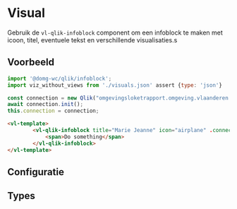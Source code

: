 
# Visual

<CustomDocMetaData id="qlik-qlik-infoblock" />

Gebruik de <code>vl-qlik-infoblock</code> component om een infoblock te maken met icoon, titel, eventuele tekst en
verschillende visualisaties.s


## Voorbeeld

```js
import '@domg-wc/qlik/infoblock';
import viz_without_views from './visuals.json' assert {type: 'json'}

const connection = new Qlik("omgevingsloketrapport.omgeving.vlaanderen.be", "594c04b6-f319-4cb9-962c-24b0f7aa6f5e");
await connection.init();
this.connection = connection;
```

```html
<vl-template>
        <vl-qlik-infoblock title="Marie Jeanne" icon="airplane" .connection="${connection}" .visuals="${viz_without_views}">
            <span>Do something</span>
        </vl-qlik-infoblock>
</vl-template>
```

<Canvas of={VlQlikInfoblockStories.QlikInfoblockDefault}/>


## Configuratie

<ArgTypes of={VlQlikInfoblockStories.QlikInfoblockDefault}/>


## Types

```ts
export type Filter = {
    id: string,
    filter: FilterObj
}

type FilterObj = {
    name: string,
    fieldQualifier: string,
    field: string,
    nrOfValues: number
}

export type DashboardVisualization = {
    type: string,
    id: string,
    height: string,
    width?: string,
    label: string,
    "align-label"?: string,
    "align-visual"?: string,
    colSize?: number,
    properties?: object,
    options?: object
}

export type InfoblockVisualization = {
    title: string,
    icon: string,
    type: string,
    id: string,
    height: string,
    width?: string,
    align: string,
    colSize?: number,
    properties?: object
    visuals?: InfoblockVisualization[][]
}

export type Views = {
    [key: string]: {
        order: number
        label: string,
        visualisations: DashboardVisualization[][]
    },
}
```
